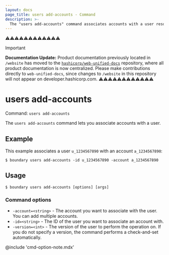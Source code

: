 ```yaml
---
layout: docs
page_title: users add-accounts - Command
description: >-
  The "users add-accounts" command associates accounts with a user resource.
---
```


⚠️⚠️⚠️⚠️⚠️⚠️⚠️⚠️⚠️⚠️⚠️⚠️
> [!IMPORTANT]  
> **Documentation Update:** Product documentation previously located in `/website` has moved to the [`hashicorp/web-unified-docs`](https://github.com/hashicorp/web-unified-docs) repository, where all product documentation is now centralized. Please make contributions directly to `web-unified-docs`, since changes to `/website` in this repository will not appear on developer.hashicorp.com.
⚠️⚠️⚠️⚠️⚠️⚠️⚠️⚠️⚠️⚠️⚠️⚠️

# users add-accounts

Command: `users add-accounts`

The `users add-accounts` command lets you associate accounts with a user.

## Example

This example associates a user `u_1234567890` with an account `a_1234567890`:

```shell-session
$ boundary users add-accounts -id u_1234567890 -account a_1234567890
```

## Usage

<CodeBlockConfig hideClipboard>

```shell-session
$ boundary users add-accounts [options] [args]
```

</CodeBlockConfig>

### Command options

- `-account=<string>` - The account you want to associate with the user.
You can add multiple accounts.
- `-id=<string>` - The ID of the user you want to associate an account with.
- `-version=<int>` - The version of the user to perform the operation on.
If you do not specify a version, the command performs a check-and-set automatically.

@include 'cmd-option-note.mdx'